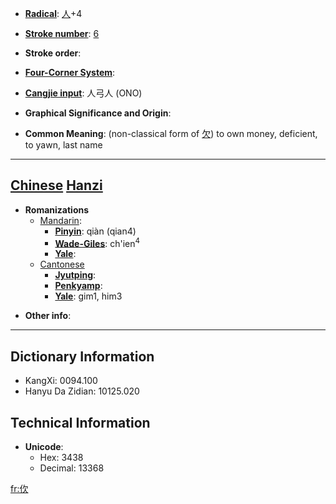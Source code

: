 * '''[[Wiktionary:Chinese radical index| Radical]]''': [[Wiktionary:Chinese radical index 人|人]]+4

* '''[[Wiktionary:Chinese total strokes index|Stroke number]]''': [[Wiktionary:Chinese total strokes index 6|6]]

* '''Stroke order''': 

* '''[[Wiktionary:Chinese four corner index|Four-Corner System]]''': 

* '''[[Wiktionary:Chinese Cangjie index|Cangjie input]]''': 人弓人 (ONO)

* '''Graphical Significance and Origin''': 

* '''Common Meaning''': (non-classical form of [[欠]]) to own money, deficient, to yawn, last name

----

== [[Chinese]] [[Hanzi]] ==

* '''Romanizations'''
** [[Mandarin]]:
*** '''[[Pinyin]]''': qiàn (qian4)
*** '''[[Wade-Giles]]''': ch'ien<sup>4</sup>
*** '''[[Yale]]''': 
**[[Cantonese]]
***'''[[Jyutping]]''':
***'''[[Penkyamp]]''': 
***'''[[Yale]]''': gim1, him3

* '''Other info''': 

----

== Dictionary Information ==

* KangXi: 0094.100
* Hanyu Da Zidian: 10125.020

== Technical Information ==

* '''Unicode''':
** Hex: 3438
** Decimal: 13368

[[fr:㐸]]